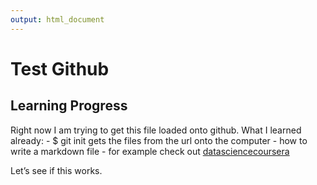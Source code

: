 ```yaml
---
output: html_document
---
```

# Test Github
## Learning Progress

Right now I am trying to get this file loaded onto github.
What I learned already:
- $ git init gets the files from the url onto the computer
- how to write a markdown file
- for example check out [datasciencecoursera](https://github.com/pavlovs/datasciencecoursera)


Let's see if this works.

